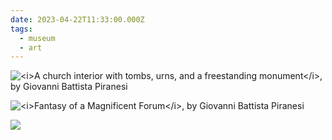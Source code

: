 ```yaml
---
date: 2023-04-22T11:33:00.000Z
tags:
  - museum
  - art
---
```

![](../../assets/art/20230422-church-interior.jpg "<i>A church interior with tombs, urns, and a freestanding monument</i>, by Giovanni Battista Piranesi")

![](../../assets/art/20230422-fantasy-of-a-magnificent-forum.jpg "<i>Fantasy of a Magnificent Forum</i>, by Giovanni Battista Piranesi")

![](../../assets/art/20230422-detail.jpg)
